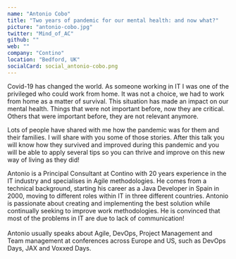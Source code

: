 ```yaml
---
name: "Antonio Cobo"
title: "Two years of pandemic for our mental health: and now what?"
picture: "antonio-cobo.jpg"
twitter: "Mind_of_AC"
github: ""
web: ""
company: "Contino"
location: "Bedford, UK"
socialCard: social_antonio-cobo.png
---
```



<Youtube
  src="0KK_3vvvaaI"
  title="Two years of pandemic for our mental health: and now what?"
/>

<Tweet
  title="Sketchnotes from the talk of Antonio Cobo at JSConf Budapest 2022"
  id="1532650603297611776"
/>

<Flickr
  title="Antonio Cobo at JSConf Budapest 2022"
  href="https://www.flickr.com/photos/jsconfbp/albums/72177720299692888"
  image="https://live.staticflickr.com/65535/52136012031_3af2355097_c.jpg"
/>

<p>
  Covid-19 has changed the world. As someone working in IT I was one of the privileged who could work from home.
  It was not a choice, we had to work from home as a matter of survival. This situation has made an impact on
  our mental health. Things that were not important before, now they are critical. Others that were important before,
  they are not relevant anymore.
</p>

<p>
  Lots of people have shared with me how the pandemic was for them and their families. I will share with you some of
  those stories. After this talk you will know how they survived and improved during this pandemic and you will be
  able to apply several tips so you can thrive and improve on this new way of living as they did!
</p>

<p>
  Antonio is a Principal Consultant at Contino with 20 years experience in the IT industry and specialises in Agile methodologies.
  He comes from a technical background, starting his career as a Java Developer in Spain in 2000, moving to different
  roles within IT in three different countries. Antonio is passionate about creating and implementing the best solution
  while continually seeking to improve work methodologies. He is convinced that most of the problems in IT are due to lack of communication!
  <br /><br />
  Antonio usually speaks about Agile, DevOps, Project Management and Team management at conferences across Europe and US,
  such as DevOps Days, JAX and Voxxed Days.
</p>
